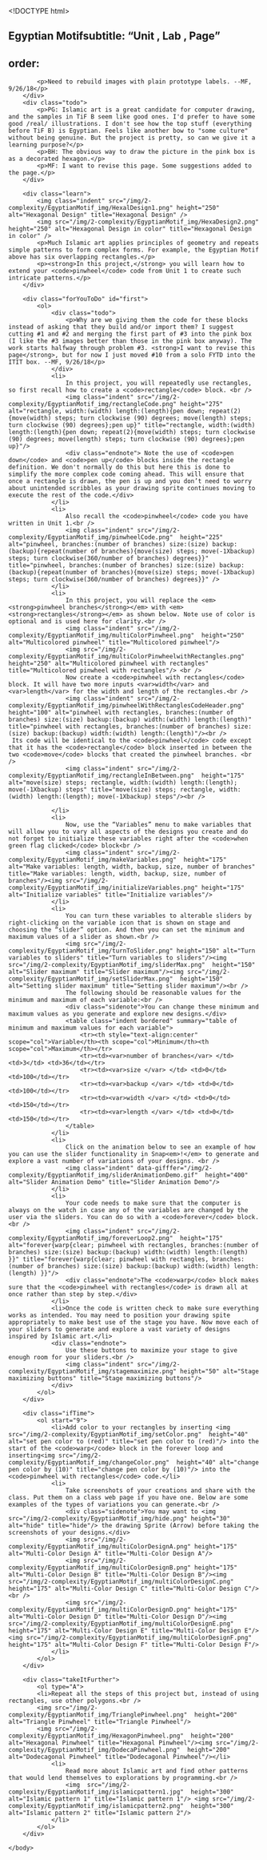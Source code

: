 <!DOCTYPE html>
<html lang="en">
    <head>
		<meta http-equiv="content-type" content="text/html; charset=utf-8" />
        <script type="text/javascript" src="/llab/loader.js"></script>
        <script type="text/javascript" src="/utilities/gifffer.min.js"></script>
        <script type="text/javascript">window.onload = function() {Gifffer();}</script>
        <link rel="stylesheet" type="text/css" href="/css/bjc-gifffer.css">
		<title>Unit 2 Optional Projects, Page 2</title>
    </head>

    <body>
        ## Egyptian Motifsubtitle: "Unit , Lab , Page"
order:
---
        <div class="todo">
            <p>Need to rebuild images with plain prototype labels. --MF, 9/26/18</p>
        </div>
        <div class="todo">
            <p>PG: Islamic art is a great candidate for computer drawing, and the samples in TiF B seem like good ones. I'd prefer to have some good /real/ illustrations. I don't see how the top stuff (everything before TiF B) is Egyptian. Feels like another bow to "some culture" without being genuine. But the project is pretty, so can we give it a learning purpose?</p>
            <p>BH: The obvious way to draw the picture in the pink box is as a decorated hexagon.</p>
            <p>MF: I want to revise this page. Some suggestions added to the page.</p>
        </div>
        
        <div class="learn">
            <img class="indent" src="/img/2-complexity/EgyptianMotif_img/HexalDesign1.png" height="250" alt="Hexagonal Design" title="Hexagonal Design" />
            <img src="/img/2-complexity/EgyptianMotif_img/HexaDesign2.png"  height="250" alt="Hexagonal Design in color" title="Hexagonal Design in color" />
            <p>Much Islamic art applies principles of geometry and repeats simple patterns to form complex forms. For example, the Egyptian Motif above has six overlapping rectangles.</p>
            <p><strong>In this project,</strong> you will learn how to extend your <code>pinwheel</code> code from Unit 1 to create such intricate patterns.</p>
        </div>
        
        <div class="forYouToDo" id="first">
            <ol>
                <div class="todo">
                    <p>Why are we giving them the code for these blocks instead of asking that they build and/or import them? I suggest cutting #1 and #2 and merging the first part of #3 into the pink box (I like the #3 images better than those in the pink box anyway). The work starts halfway through problem #3. <strong>I want to revise this page</strong>, but for now I just moved #10 from a solo FYTD into the ITIT box. --MF, 9/26/18</p>
                </div>
                <li> 
                    In this project, you will repeatedly use rectangles, so first recall how to create a <code>rectangle</code> block. <br />
                    <img class="indent" src="/img/2-complexity/EgyptianMotif_img/rectangleCode.png" height="275" alt="rectangle, width:(width) length:(length){pen down; repeat(2){move(width) steps; turn clockwise (90) degrees; move(length) steps; turn clockwise (90) degrees};pen up}" title="rectangle, width:(width) length:(length){pen down; repeat(2){move(width) steps; turn clockwise (90) degrees; move(length) steps; turn clockwise (90) degrees};pen up}"/>
                    <div class="endnote"> Note the use of <code>pen down</code> and <code>pen up</code> blocks inside the rectangle definition. We don't normally do this but here this is done to simplify the more complex code coming ahead. This will ensure that once a rectangle is drawn, the pen is up and you don’t need to worry about unintended scribbles as your drawing sprite continues moving to execute the rest of the code.</div>
                </li>
                <li>
                    Also recall the <code>pinwheel</code> code you have written in Unit 1.<br />
                    <img class="indent" src="/img/2-complexity/EgyptianMotif_img/pinwheelCode.png"  height="225" alt="pinwheel, branches:(number of branches) size:(size) backup:(backup){repeat(number of branches){move(size) steps; move(-1Xbackup) steps; turn clockwise(360/number of branches) degrees}}" title="pinwheel, branches:(number of branches) size:(size) backup:(backup){repeat(number of branches){move(size) steps; move(-1Xbackup) steps; turn clockwise(360/number of branches) degrees}}" />
                </li>
                <li>
                    In this project, you will replace the <em><strong>pinwheel branches</strong></em> with <em><strong>rectangles</strong></em> as shown below. Note use of color is optional and is used here for clarity.<br />
                    <img class="indent" src="/img/2-complexity/EgyptianMotif_img/multiColorPinwheel.png"  height="250" alt="Multicolored pinwheel" title="Multicolored pinwheel"/>
                    <img src="/img/2-complexity/EgyptianMotif_img/multiColorPinwheelwithRectangles.png" height="250" alt="Multicolored pinwheel with rectangles" title="Multicolored pinwheel with rectangles"/> <br />
                    Now create a <code>pinwheel with rectangles</code> block. It will have two more inputs <var>width</var> and <var>length</var> for the width and length of the rectangles.<br />
                    <img class="indent" src="/img/2-complexity/EgyptianMotif_img/pinwheelWithRectanglesCodeHeader.png"  height="100" alt="pinwheel with rectangles, branches:(number of branches) size:(size) backup:(backup) width:(width) length:(length)" title="pinwheel with rectangles, branches:(number of branches) size:(size) backup:(backup) width:(width) length:(length)"/><br />
     Its code will be identical to the <code>pinwheel</code> code except that it has the <code>rectangle</code> block inserted in between the two <code>move</code> blocks that created the pinwheel branches. <br />
                    <img class="indent" src="/img/2-complexity/EgyptianMotif_img/rectangleInBetween.png"  height="175" alt="move(size) steps; rectangle, width:(width) length:(length); move(-1Xbackup) steps" title="move(size) steps; rectangle, width:(width) length:(length); move(-1Xbackup) steps"/><br />
                    
                </li>
                <li>
                    Now, use the “Variables” menu to make variables that will allow you to vary all aspects of the designs you create and do not forget to initialize these variables right after the <code>when green flag clicked</code> block<br />
                    <img class="indent" src="/img/2-complexity/EgyptianMotif_img/makeVariables.png"  height="175" alt="Make variables: length, width, backup, size, number of branches" title="Make variables: length, width, backup, size, number of branches"/><img src="/img/2-complexity/EgyptianMotif_img/initializeVariables.png" height="175" alt="Initialize variables" title="Initialize variables"/>
                </li>
                <li>
                	You can turn these variables to alterable sliders by right-clicking on the variable icon that is shown on stage and choosing the “slider” option. And then you can set the minimum and maximum values of a slider as shown.<br />
                    <img src="/img/2-complexity/EgyptianMotif_img/turnToSlider.png" height="150" alt="Turn variables to sliders" title="Turn variables to sliders"/><img src="/img/2-complexity/EgyptianMotif_img/sliderMax.png"  height="150" alt="Slider maximum" title="Slider maximum"/><img src="/img/2-complexity/EgyptianMotif_img/setSliderMax.png"  height="150" alt="Setting slider maximum" title="Setting slider maximum"/><br />
                    The following should be reasonable values for the minimum and maximum of each variable:<br />
                    <div class="sidenote">You can change these minimum and maximum values as you generate and explore new designs.</div>
                    <table class="indent bordered" summary="table of minimum and maximum values for each variable">
                        <tr><th style="text-align:center" scope="col">Variable</th><th scope="col">Minimum</th><th scope="col">Maximum</th></tr>
                        <tr><td><var>number of branches</var> </td> <td>3</td> <td>36</td></tr>
                        <tr><td><var>size </var> </td> <td>0</td> <td>100</td></tr>
                        <tr><td><var>backup </var> </td> <td>0</td> <td>100</td></tr>
                        <tr><td><var>width </var> </td> <td>0</td> <td>150</td></tr>
                        <tr><td><var>length </var> </td> <td>0</td> <td>150</td></tr>
                    </table>
                </li>
                <li>
                    Click on the animation below to see an example of how you can use the slider functionality in Snap<em>!</em> to generate and explore a vast number of variations of your designs. <br />
                    <img class="indent" data-gifffer="/img/2-complexity/EgyptianMotif_img/sliderAnimationDemo.gif"  height="400" alt="Slider Animation Demo" title="Slider Animation Demo"/>
                </li>
                <li>
                	Your code needs to make sure that the computer is always on the watch in case any of the variables are changed by the user via the sliders. You can do so with a <code>forever</code> block.<br />
                    <img class="indent" src="/img/2-complexity/EgyptianMotif_img/foreverLoop2.png"  height="175" alt="forever{warp{clear; pinwheel with rectangles, branches:(number of branches) size:(size) backup:(backup) width:(width) length:(length) }}" title="forever{warp{clear; pinwheel with rectangles, branches:(number of branches) size:(size) backup:(backup) width:(width) length:(length) }}"/>
                    <div class="endnote">The <code>warp</code> block makes sure that the <code>pinwheel with rectangles</code> is drawn all at once rather than step by step.</div>
                </li>
                <li>Once the code is written check to make sure everything works as intended. You may need to position your drawing spite appropriately to make best use of the stage you have. Now move each of your sliders to generate and explore a vast variety of designs inspired by Islamic art.</li>
                <div class="endnote">
                    Use these buttons to maximize your stage to give enough room for your sliders.<br />
                    <img class="indent" src="/img/2-complexity/EgyptianMotif_img/stagemaximize.png" height="50" alt="Stage maximizing buttons" title="Stage maximizing buttons"/>
                </div>
			</ol>
		</div>
        
        <div class="ifTime">
            <ol start="9">
            	<li>Add color to your rectangles by inserting <img src="/img/2-complexity/EgyptianMotif_img/setColor.png"  height="40" alt="set pen color to (red)" title="set pen color to (red)"/> into the start of the <code>warp</code> block in the forever loop and inserting<img src="/img/2-complexity/EgyptianMotif_img/changeColor.png"  height="40" alt="change pen color by (10)" title="change pen color by (10)"/> into the <code>pinwheel with rectangles</code> code.</li>
                <li>
                    Take screenshots of your creations and share with the class. Put them on a class web page if you have one. Below are some examples of the types of variations you can generate.<br />
                    <div class="sidenote">You may want to <img src="/img/2-complexity/EgyptianMotif_img/hide.png" height="30" alt="hide" title="hide"/> the drawing Sprite (Arrow) before taking the screenshots of your designs.</div>
                    <img src="/img/2-complexity/EgyptianMotif_img/multiColorDesignA.png" height="175" alt="Multi-Color Design A" title="Multi-Color Design A"/>
                    <img src="/img/2-complexity/EgyptianMotif_img/multiColorDesignB.png" height="175" alt="Multi-Color Design B" title="Multi-Color Design B"/><img src="/img/2-complexity/EgyptianMotif_img/multiColorDesignC.png" height="175" alt="Multi-Color Design C" title="Multi-Color Design C"/><br />
                    <img src="/img/2-complexity/EgyptianMotif_img/multiColorDesignD.png" height="175" alt="Multi-Color Design D" title="Multi-Color Design D"/><img src="/img/2-complexity/EgyptianMotif_img/multiColorDesignE.png" height="175" alt="Multi-Color Design E" title="Multi-Color Design E"/><img src="/img/2-complexity/EgyptianMotif_img/multiColorDesignF.png" height="175" alt="Multi-Color Design F" title="Multi-Color Design F"/>
                </li>
            </ol>
        </div>
        
        <div class="takeItFurther">
            <ol type="A">
            <li>Repeat all the steps of this project but, instead of using rectangles, use other polygons.<br />
            <img src="/img/2-complexity/EgyptianMotif_img/TrianglePinwheel.png"  height="200" alt="Triangle Pinwheel" title="Triangle Pinwheel"/>
            <img src="/img/2-complexity/EgyptianMotif_img/HexagonPinwheel.png"  height="200" alt="Hexagonal Pinwheel" title="Hexagonal Pinwheel"/><img src="/img/2-complexity/EgyptianMotif_img/DodecaPinwheel.png"  height="200" alt="Dodecagonal Pinwheel" title="Dodecagonal Pinwheel"/></li>
                <li>
                    Read more about Islamic art and find other patterns that would lend themselves to explorations by programming.<br />
                    <img  src="/img/2-complexity/EgyptianMotif_img/islamicpattern1.jpg"  height="300" alt="Islamic pattern 1" title="Islamic pattern 1"/> <img src="/img/2-complexity/EgyptianMotif_img/islamicpattern2.png"  height="300" alt="Islamic pattern 2" title="Islamic pattern 2"/>
                </li>
            </ol>
        </div>
    
    </body>
</html>

